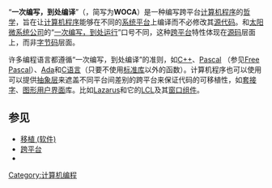 {{NoteTA
|G1=IT
}}
{{Unreferenced|time=2017-09-27T21:36:44+00:00}}
“'''一次编写，到处编译'''”（{{lang-en|'''Write once, compile anywhere'''}}，简写为'''WOCA'''）是一种编写跨平台[[计算机程序|计算机程序]]的[[哲学|哲学]]，旨在让[[计算机程序|计算机程序]]能够在不同的[[系统平台|系统平台]]上编译而不必修改其[[源代码|源代码]]。和[[太阳微系统公司|太阳微系统公司]]的“[[一次编写，到处运行|一次编写，到处运行]]”口号不同，这种[[跨平台|跨平台]]特性体现在[[源码|源码]]层面上，而非[[字节码|字节码]]层面。

许多编程语言都遵循“一次编写，到处编译”的准则，如[[C++|C++]]、[[Pascal_(程式语言)|Pascal]] （参见[[Free_Pascal|Free Pascal]]）、[[Ada|Ada]]和[[C语言|C语言]]（只要不使用[[标准库|标准库]]以外的函数）。计算机程序也可以使用可以提供[[抽象层|抽象层]]来遮盖不同平台间差别的跨平台来保证代码的可移植性，如[[套接字|套接字]]、[[图形用户界面|图形用户界面]]库。比如[[Lazarus|Lazarus]]和它的[[Lazarus_Component_Library|LCL]]及其[[窗口组件|窗口组件]]。

==参见==
*[[移植_(软件)|移植 (软件)]]
*[[跨平台|跨平台]]
*{{le|Pivot language}}

{{DEFAULTSORT:Write Once, Compile Anywhere}}
[[Category:计算机编程|Category:计算机编程]]
{{Compu-lang-stub}}